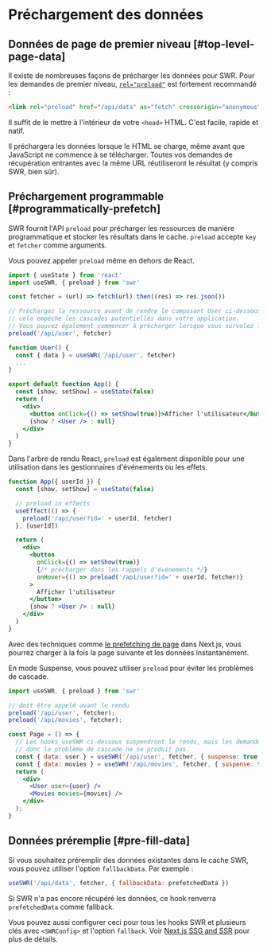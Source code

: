 # Préchargement des données

## Données de page de premier niveau [#top-level-page-data]

Il existe de nombreuses façons de précharger les données pour SWR. Pour les demandes de premier niveau, [`rel="preload"`](https://developer.mozilla.org/en-US/docs/Web/HTML/Preloading_content) est fortement recommandé :

```html
<link rel="preload" href="/api/data" as="fetch" crossorigin="anonymous">
```

Il suffit de le mettre à l'intérieur de votre `<head>` HTML. C'est facile, rapide et natif.

Il préchargera les données lorsque le HTML se charge, même avant que JavaScript ne commence à se télécharger. Toutes vos demandes de récupération entrantes avec la même URL réutiliseront le résultat (y compris SWR, bien sûr).

## Préchargement programmable [#programmatically-prefetch]

SWR fournit l'API `preload` pour précharger les ressources de manière programmatique et stocker les résultats dans le cache. `preload` accepte `key` et `fetcher` comme arguments.

Vous pouvez appeler `preload` même en dehors de React.

```jsx
import { useState } from 'react'
import useSWR, { preload } from 'swr'

const fetcher = (url) => fetch(url).then((res) => res.json())

// Préchargez la ressource avant de rendre le composant User ci-dessous,
// cela empêche les cascades potentielles dans votre application.
// Vous pouvez également commencer à précharger lorsque vous survolez le bouton ou le lien.
preload('/api/user', fetcher)

function User() {
  const { data } = useSWR('/api/user', fetcher)
  ...
}

export default function App() {
  const [show, setShow] = useState(false)
  return (
    <div>
      <button onClick={() => setShow(true)}>Afficher l'utilisateur</button>
      {show ? <User /> : null}
    </div>
  )
}
```

Dans l'arbre de rendu React, `preload` est également disponible pour une utilisation dans les gestionnaires d'événements ou les effets.

```jsx
function App({ userId }) {
  const [show, setShow] = useState(false)

  // preload in effects
  useEffect(() => {
    preload('/api/user?id=' + userId, fetcher)
  }, [userId])

  return (
    <div>
      <button
        onClick={() => setShow(true)}
        {/* précharger dans les rappels d'événements */}
        onHover={() => preload('/api/user?id=' + userId, fetcher)}
      >
        Afficher l'utilisateur
      </button>
      {show ? <User /> : null}
    </div>
  )
}
```

Avec des techniques comme [le prefetching de page](https://nextjs.org/docs/api-reference/next/router#routerprefetch) dans Next.js, vous pourrez charger à la fois la page suivante et les données instantanément.

En mode Suspense, vous pouvez utiliser `preload` pour éviter les problèmes de cascade.

```jsx
import useSWR, { preload } from 'swr'

// doit être appelé avant le rendu
preload('/api/user', fetcher);
preload('/api/movies', fetcher);

const Page = () => {
  // Les hooks useSWR ci-dessous suspendront le rendu, mais les demandes à `/api/user` et `/api/movies` ont déjà commencé par `preload`,
  // donc le problème de cascade ne se produit pas.
  const { data: user } = useSWR('/api/user', fetcher, { suspense: true });
  const { data: movies } = useSWR('/api/movies', fetcher, { suspense: true });
  return (
    <div>
      <User user={user} />
      <Movies movies={movies} />
    </div>
  );
}
```

## Données préremplie [#pre-fill-data]

Si vous souhaitez préremplir des données existantes dans le cache SWR, vous pouvez utiliser l'option `fallbackData`. Par exemple :

```jsx
useSWR('/api/data', fetcher, { fallbackData: prefetchedData })
```

Si SWR n'a pas encore récupéré les données, ce hook renverra `prefetchedData` comme fallback.

Vous pouvez aussi configurer ceci pour tous les hooks SWR et plusieurs clés avec `<SWRConfig>` et l'option `fallback`. Voir [Next.js SSG and SSR](/docs/with-nextjs) pour plus de détails.
